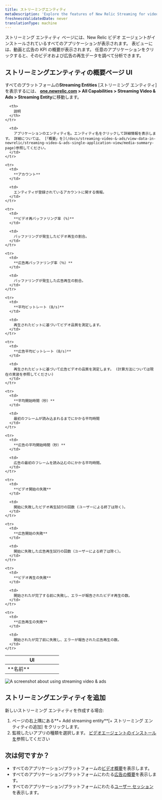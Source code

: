 ```yaml
---
title: ストリーミングエンティティ
metaDescription: 'Explore the features of New Relic Streaming for video and ads, providing detailed insights into active entities.'
freshnessValidatedDate: never
translationType: machine
---
```


ストリーミング エンティティ ページには、New Relic ビデオ エージェントがインストールされているすべてのアプリケーションが表示されます。 表ビューには、動画と広告の KPI の概要が表示されます。 任意のアプリケーションをクリックすると、そのビデオおよび広告の再生データを調べて分析できます。

## ストリーミングエンティティの概要ページ UI

すべてのプラットフォームの**Streaming Entities** \[ストリーミング エンティティ]を表示するには、 <DNT>**[one.newrelic.com](https://one.newrelic.com) &gt; All Capabilities &gt; Streaming Video &amp; Ads &gt; Streaming Entity**</DNT>に移動します。

<table>
  <thead>
    <tr>
      <th width="50%">
        UI
      </th>

      <th>
        説明
      </th>
    </tr>
  </thead>

  <tbody>
    <tr>
      <td>
        **名前**
      </td>

      <td>
        アプリケーションのエンティティ名。エンティティ名をクリックして詳細情報を表示します。 詳細については、 [「概要」を](/docs/streaming-video-&-ads/view-data-in-newrelic/streaming-video-&-ads-single-application-view/media-summary-page)参照してください。
      </td>
    </tr>

    <tr>
      <td>
        **アカウント**
      </td>

      <td>
        エンティティが登録されているアカウントに関する情報。
      </td>
    </tr>

    <tr>
      <td>
        **ビデオ再バッファリング率 (%)**
      </td>

      <td>
        バッファリングが発生したビデオ再生の割合。
      </td>
    </tr>

    <tr>
      <td>
        **広告再バッファリング率（％）**
      </td>

      <td>
        バッファリングが発生した広告再生の割合。
      </td>
    </tr>

    <tr>
      <td>
        **平均ビットレート (B/s)**
      </td>

      <td>
        再生されたビットに基づいてビデオ品質を測定します。
      </td>
    </tr>

    <tr>
      <td>
        **広告平均ビットレート (B/s)**
      </td>

      <td>
        再生されたビットに基づいて広告ビデオの品質を測定します。 (計算方法については現在の実装を参照してください)
      </td>
    </tr>

    <tr>
      <td>
        **平均開始時間（秒）**
      </td>

      <td>
        最初のフレームが読み込まれるまでにかかる平均時間
      </td>
    </tr>

    <tr>
      <td>
        **広告の平均開始時間（秒）**
      </td>

      <td>
        広告の最初のフレームを読み込むのにかかる平均時間。
      </td>
    </tr>

    <tr>
      <td>
        **ビデオ開始の失敗**
      </td>

      <td>
        開始に失敗したビデオ再生試行の回数 (ユーザーによる終了は除く)。
      </td>
    </tr>

    <tr>
      <td>
        **広告開始の失敗**
      </td>

      <td>
        開始に失敗した広告再生試行の回数（ユーザーによる終了は除く）。
      </td>
    </tr>

    <tr>
      <td>
        **ビデオ再生の失敗**
      </td>

      <td>
        開始されたが完了する前に失敗し、エラーが報告されたビデオ再生の数。
      </td>
    </tr>

    <tr>
      <td>
        **広告再生の失敗**
      </td>

      <td>
        開始されたが完了前に失敗し、エラーが報告された広告再生の数。
      </td>
    </tr>
  </tbody>
</table>

<img title="Streamng video & ads" alt="A screenshot about using streaming video & ads" src="/images/streaming-entity.webp" />

## ストリーミングエンティティを追加

新しいストリーミング エンティティを作成する場合:

1. ページの右上隅にある**+ Add streaming entity**\[+ ストリーミング エンティティの追加] をクリックします。
2. 監視したいアプリの種類を選択します。 [ビデオエージェントのインストールを](/docs/streaming-video-&-ads/installation/install-the-streaming-video-&-ads-agent/#installation)参照してください

## 次は何ですか？

* すべてのアプリケーション/プラットフォームの[ビデオ概要](/docs/streaming-video-&-ads/view-data-in-newrelic/streaming-video-&-ads-all-platform-view/video-overview)を表示します。
* すべてのアプリケーション/プラットフォームにわたる[広告の概要](/docs/streaming-video-&-ads/view-data-in-newrelic/streaming-video-&-ads-all-platform-view/ads-overview)を表示します。
* すべてのアプリケーション/プラットフォームにわたる[ユーザー セッション](/docs/streaming-video-&-ads/view-data-in-newrelic/streaming-video-&-ads-all-platform-view/user-sessions/overview)を表示します。